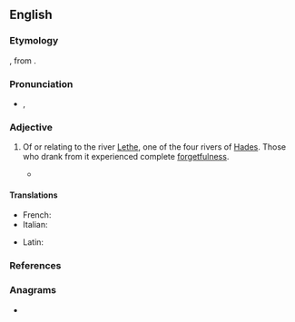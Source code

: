 {{also|lethean}}
==English==
{{was wotd|2012|January|16}}
{{wikipedia|Lethe|river Lethe}}

===Etymology===
{{etyl|la|en}}, from {{etyl|grc|en}} {{m|grc|Λήθη|}}.

===Pronunciation===
* {{IPA|/liːˈθi.ən/|lang=en}}, {{IPA|/ˈliθi.ən/|lang=en}}

===Adjective===
{{head|en|adjective}}

# {{lb|en|chiefly|poetic|[[w:Greek mythology|Greek mythology]]}} Of or relating to the river [[Lethe]], one of the four rivers of [[Hades]]. Those who drank from it experienced complete [[forgetfulness]].
#* {{quote-book|author=Milton|passage=They ferry over this '''Lethean''' sound.|title=Paradise Lost|year=1667}}

====Translations====
{{trans-top|of or relating to river Lethe}}
* French: {{t+|fr|léthéen}}
* Italian: {{t|it|leteo}}
{{trans-mid}}
* Latin: {{t|la|Lethaeus}}
{{trans-bottom}}

===References===
{{R:MWO|accessdate=11 July 2017}}

===Anagrams===
* {{anagrams|en|entheal|leaneth}}